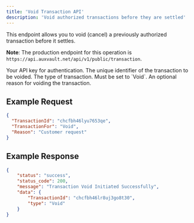 ```yaml
---
title: 'Void Transaction API'
description: 'Void authorized transactions before they are settled'
---
```


This endpoint allows you to void (cancel) a previously authorized transaction before it settles.

**Note**: The production endpoint for this operation is `https://api.auxvault.net/api/v1/public/transaction`.

<Endpoint method="POST" url="https://dev-api.auxvault.net/api/v1/public/void">

<ParamField type="header" name="Authorization" required>
  Your API key for authentication.
</ParamField>

<ParamField body="TransactionId" type="string" required>
  The unique identifier of the transaction to be voided.
</ParamField>

<ParamField body="TransactionFor" type="string" required>
  The type of transaction. Must be set to `Void`.
</ParamField>

<ParamField body="Reason" type="string">
  An optional reason for voiding the transaction.
</ParamField>

</Endpoint>

## Example Request

```json
{ 
  "TransactionId": "chcfbh46lyu7653qe",
  "TransactionFor": "Void",
  "Reason": "Customer request"
}
```

## Example Response

<Response>

```json
{
    "status": "success",
    "status_code": 200,
    "message": "Transaction Void Initiated Successfully",
    "data": {
        "TransactionId": "chcfbh46lr8uj3go8t30",
        "type": "Void"
    }
}
```

</Response>
